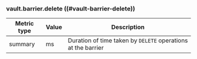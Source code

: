 ### vault.barrier.delete ((#vault-barrier-delete))

Metric type | Value | Description
----------- | ----- | -----------
summary     | ms    | Duration of time taken by `DELETE` operations at the barrier